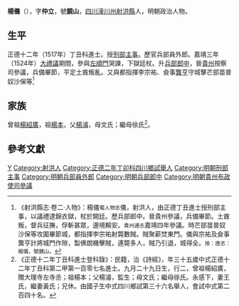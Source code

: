{{Otheruses|other=名为杨仪的其他人物|杨仪 (消歧义)}}
{{明清人物信息框
| 姓名 = 楊儀
| 原名 =
| 圖片名稱= 
| 圖片大小 =
| 圖片說明 = 
| 最高職務 = 貴州按察司參議
| 國家 = 大明 
| 爵位 =
| 籍貫 = [[四川|四川]][[潼川州|潼川州]][[射洪縣|射洪縣]]
| 族裔 = 
| 字號 = 字仲立，號鏡山
| 諡號 =
| 出生日期 = 成化十九年（1483年）九月二十九日
| 出生地點 =  
| 逝世日期 = 卒年不詳
| 逝世地點 =
| 墓葬 =
| 配偶 = 王氏、黃氏
| 親屬 = 
| 出身 =
* 正德十二年丁丑科進士出身
| 經歷 =
| 著作 =  
}}
'''楊儀'''（{{bd|1483年||？年||Y}}），字'''仲立'''，號'''鏡山'''，[[四川|四川]][[潼川州|潼川州]][[射洪縣|射洪縣]]人，明朝政治人物。

==生平==
正德十二年（1517年）丁丑科進士。授[[刑部|刑部]][[主事|主事]]。歷官兵部員外郎。嘉靖三年（1524年）[[大禮議|大禮議]]期間，參與[[左順門|左順門]]哭諫，下獄廷杖。升[[兵部|兵部]][[郎中|郎中]]，晉[[貴州|貴州]]按察司參議，兵備畢節，平定土酋叛亂。又與都指揮李宗祐、僉事[[龔亨|龔亨]]守城擊芒部苗普奴沙保等<ref>《射洪縣志·卷二·人物》：楊儀<small>蜀人物志</small>儀，射洪人，由正德丁丑進士授刑部主事，以議禮逮錦衣獄，杖於闕廷。歷兵部郎中。晉貴州參議，兵備畢節。土酋叛，督兵征撫，俘斬甚眾，邊境賴安。<small>貴州通志</small>嘉靖四年參議。時芒部苗普奴沙保等攻圍畢節城，都指揮李宗祐射斃數賊。賊聚薪焚東門。儀與宗祐及僉事龔亨計將城門作隙，製佛朗機擊賊，連斃多人，賊乃引退，城得全。<small>按：唐志：楊儀，號鏡山。</small></ref>

==家族==
曾祖[[楊紹廣|楊紹廣]]，祖[[楊本|楊本]]，父[[楊濬|楊濬]]，母文氏；繼母徐氏<ref>《正德十二年丁丑科進士登科錄》：民籍，治《詩經》，年三十五歲中式正德十二年丁丑科第二甲第一百零七名進士。九月二十九日生，行二，曾祖楊紹廣，贈大理寺左寺丞；祖楊本；父楊濬，監生；母文氏；繼母徐氏。永感下，妻王氏，繼妻黃氏；兄休。由國子生中式四川鄉試第三十六名舉人，會試中式第二百四十名。</ref>。

==參考文獻==
{{reflist}}

{{正德十二年丁丑科殿试金榜}}
{{左順門事件}}

{{Authority control}}

{{DEFAULTSORT:Yang楊}}
[[Category:杨姓|Y]]
[[Category:射洪人|Category:射洪人]]
[[Category:正德二年丁卯科四川鄉試舉人|Category:正德二年丁卯科四川鄉試舉人]]
[[Category:明朝刑部主事|Category:明朝刑部主事]]
[[Category:明朝兵部員外郎|Category:明朝兵部員外郎]]
[[Category:明朝兵部郎中|Category:明朝兵部郎中]]
[[Category:明朝貴州布政使司參議|Category:明朝貴州布政使司參議]]


{{明朝人物小作品}}